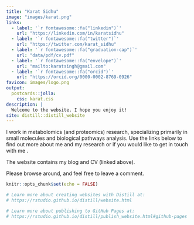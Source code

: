 ```yaml
---
title: "Karat Sidhu"
image: "images/karat.png"
links:
  - label: '`r fontawesome::fa("linkedin")`'
    url: "https://linkedin.com/in/karatsidhu"
  - label: '`r fontawesome::fa("twitter")`'
    url: "https://twitter.com/karat_sidhu"
  - label: '`r fontawesome::fa("graduation-cap")`'
    url: "data/pdf/cv.pdf"
  - label: '`r fontawesome::fa("envelope")`'
    url: "mailto:karatsingh@gmail.com"
  - label: '`r fontawesome::fa("orcid")`'
    url: "https://orcid.org/0000-0002-8769-0926"
favicon: images/logo.png
output:
  postcards::jolla:
    css: karat.css
description: |
  Welcome to the website. I hope you enjoy it!
site: distill::distill_website
---
```



I work in metabolomics (and proteomics) research, specializing primarily in small molecules and biological pathways analysis.
Use the links below to find out more about me and my research or if you would like to get in touch with me . 

The website contains my blog and CV (linked above). 

Please browse around, and feel free to leave a comment.


```r
knitr::opts_chunk$set(echo = FALSE)

# Learn more about creating websites with Distill at:
# https://rstudio.github.io/distill/website.html

# Learn more about publishing to GitHub Pages at:
# https://rstudio.github.io/distill/publish_website.html#github-pages

```

